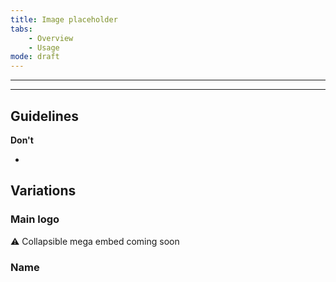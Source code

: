 ```yaml
---
title: Image placeholder
tabs:
    - Overview
    - Usage
mode: draft
---
```



** **
<!--One to two sentences as an introduction to the component-->

***

## Guidelines
<!--List how to use it, sizes, widths, grid interactions, color allowances -->




**Don't**
<!--Bullet point list if needed -->

* 

## Variations 


<!--One ### heading per frame in Figma, explaining each component in that frame. One 'content' section per variation if needed -->
### Main logo

:warning: Collapsible mega embed coming soon



### Name
